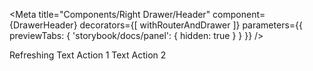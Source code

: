 
<Meta 
  title="Components/Right Drawer/Header" 
  component={DrawerHeader}
  decorators={[ withRouterAndDrawer ]}
  parameters={{ previewTabs: { 'storybook/docs/panel': { hidden: true } } }}
/>

<Story name="No Frills">
  <DrawerHeader title="Drawer title"  />
</Story>

<Story name="With back button">
  <DrawerHeader title="Drawer with back button" />
</Story>

<Story name="With info text" >
  <DrawerHeader title="Drawer with info text" infoText="This is info text" />
</Story>

<Story name="With help">
  <DrawerHeader title="Drawer with help" helpTitle="Help title" helpKey="autoMapFields" />
</Story>

<Story name="With refresh and actions">
  <DrawerHeader title="Refreshing and actions">
    <Spinner size="small" />Refreshing
    <ActionGroup position="right">
      <TextButton>Text Action 1</TextButton>
      <TextButton>Text Action 2</TextButton>
    </ActionGroup>
  </DrawerHeader>
</Story>

